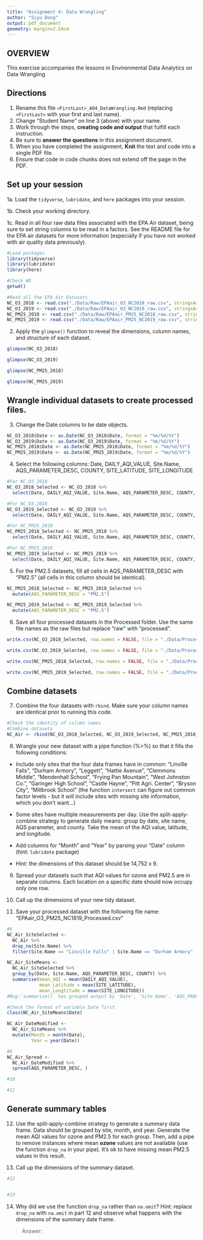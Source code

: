 ```yaml
---
title: "Assignment 4: Data Wrangling"
author: "Siyu Dong"
output: pdf_document
geometry: margin=2.54cm
---
```


## OVERVIEW

This exercise accompanies the lessons in Environmental Data Analytics on Data Wrangling 

## Directions

1. Rename this file `<FirstLast>_A04_DataWrangling.Rmd` (replacing `<FirstLast>` with your first and last name).
2. Change "Student Name" on line 3 (above) with your name.
3. Work through the steps, **creating code and output** that fulfill each instruction.
4. Be sure to **answer the questions** in this assignment document.
5. When you have completed the assignment, **Knit** the text and code into a single PDF file.
6. Ensure that code in code chunks does not extend off the page in the PDF.


## Set up your session 

1a. Load the `tidyverse`,  `lubridate`, and `here` packages into your session.

1b. Check your working directory.

1c. Read in all four raw data files associated with the EPA Air dataset, being sure to set string columns to be read in a factors. See the README file for the EPA air datasets for more information (especially if you have not worked with air quality data previously). 

```r
#Load packages
library(tidyverse)
library(lubridate)
library(here)

#Check WD
getwd()

#Read all the EPA Air Datasets
NC_O3_2018 <- read.csv("./Data/Raw/EPAair_O3_NC2018_raw.csv", stringsAsFactors = TRUE)
NC_O3_2019 <- read.csv("./Data/Raw/EPAair_O3_NC2019_raw.csv", stringsAsFactors = TRUE)
NC_PM25_2018 <- read.csv("./Data/Raw/EPAair_PM25_NC2018_raw.csv", stringsAsFactors = TRUE)
NC_PM25_2019 <- read.csv("./Data/Raw/EPAair_PM25_NC2019_raw.csv", stringsAsFactors = TRUE)
```


2. Apply the `glimpse()` function to reveal the dimensions, column names, and structure of each dataset. 

```r
 
glimpse(NC_O3_2018)

glimpse(NC_O3_2019)

glimpse(NC_PM25_2018)

glimpse(NC_PM25_2019)
```


## Wrangle individual datasets to create processed files.

3. Change the Date columns to be date objects.
```r
NC_O3_2018$Date <- as.Date(NC_O3_2018$Date, format = "%m/%d/%Y")
NC_O3_2019$Date <- as.Date(NC_O3_2019$Date, format = "%m/%d/%Y")
NC_PM25_2018$Date <- as.Date(NC_PM25_2018$Date, format = "%m/%d/%Y")
NC_PM25_2019$Date <- as.Date(NC_PM25_2019$Date, format = "%m/%d/%Y")
```

4. Select the following columns: Date, DAILY_AQI_VALUE, Site.Name, AQS_PARAMETER_DESC, COUNTY, SITE_LATITUDE, SITE_LONGITUDE
```r
#For NC_O3_2018
NC_O3_2018_Selected <- NC_O3_2018 %>%
  select(Date, DAILY_AQI_VALUE, Site.Name, AQS_PARAMETER_DESC, COUNTY, SITE_LATITUDE, SITE_LONGITUDE)

#For NC_O3_2018
NC_O3_2019_Selected <- NC_O3_2019 %>%
  select(Date, DAILY_AQI_VALUE, Site.Name, AQS_PARAMETER_DESC, COUNTY, SITE_LATITUDE, SITE_LONGITUDE)

#For NC_PM25_2018
NC_PM25_2018_Selected <- NC_PM25_2018 %>%
  select(Date, DAILY_AQI_VALUE, Site.Name, AQS_PARAMETER_DESC, COUNTY, SITE_LATITUDE, SITE_LONGITUDE)

#For NC_PM25_2019
NC_PM25_2019_Selected <- NC_PM25_2019 %>%
  select(Date, DAILY_AQI_VALUE, Site.Name, AQS_PARAMETER_DESC, COUNTY, SITE_LATITUDE, SITE_LONGITUDE)
```


5. For the PM2.5 datasets, fill all cells in AQS_PARAMETER_DESC with "PM2.5" (all cells in this column should be identical).
```r
NC_PM25_2018_Selected <- NC_PM25_2018_Selected %>%
  mutate(AQS_PARAMETER_DESC = "PM2.5")

NC_PM25_2019_Selected <- NC_PM25_2019_Selected %>%
  mutate(AQS_PARAMETER_DESC = "PM2.5")
```

6. Save all four processed datasets in the Processed folder. Use the same file names as the raw files but replace "raw" with "processed".

```r
write.csv(NC_O3_2018_Selected, row.names = FALSE, file = "./Data/Processed/EPAair_O3_NC2018_processed.csv")

write.csv(NC_O3_2019_Selected, row.names = FALSE, file = "./Data/Processed/EPAair_O3_NC2019_processed.csv")

write.csv(NC_PM25_2018_Selected, row.names = FALSE, file = "./Data/Processed/EPAair_PM25_NC2018_processed.csv")

write.csv(NC_PM25_2019_Selected, row.names = FALSE, file = "./Data/Processed/EPAair_PM25_NC2019_processed.csv")
```


## Combine datasets

7. Combine the four datasets with `rbind`. Make sure your column names are identical prior to running this code.
```r
#Check the identity of column names
#Combine datasets
NC_Air <- rbind(NC_O3_2018_Selected, NC_O3_2019_Selected, NC_PM25_2018_Selected, NC_PM25_2019_Selected)
```


8. Wrangle your new dataset with a pipe function (%>%) so that it fills the following conditions: 

  * Include only sites that the four data frames have in common: "Linville Falls", "Durham Armory", "Leggett", "Hattie Avenue", "Clemmons Middle", "Mendenhall School", "Frying Pan Mountain", "West Johnston Co.", "Garinger High School", "Castle Hayne", "Pitt Agri. Center", "Bryson City", "Millbrook School" (the function `intersect` can figure out common factor levels - but it will include sites with missing site information, which you don't want...) 

  * Some sites have multiple measurements per day. Use the split-apply-combine strategy to generate daily means: group by date, site name, AQS parameter, and county. Take the mean of the AQI value, latitude, and longitude.
  
  * Add columns for "Month" and "Year" by parsing your "Date" column (hint: `lubridate` package)
  
  * Hint: the dimensions of this dataset should be 14,752 x 9.

9. Spread your datasets such that AQI values for ozone and PM2.5 are in separate columns. Each location on a specific date should now occupy only one row.

10. Call up the dimensions of your new tidy dataset.

11. Save your processed dataset with the following file name: "EPAair_O3_PM25_NC1819_Processed.csv"

```r
#8 
NC_Air_SiteSelected <- 
  NC_Air %>%
  drop_na(Site.Name) %>%
  filter(Site.Name == "Linville Falls" | Site.Name == "Durham Armory" | Site.Name == "Leggett" | Site.Name == "Hattie Avenue" |  Site.Name == "Clemmons Middle" | Site.Name == "Mendenhall School" | Site.Name == "Frying Pan Mountain" | Site.Name == "West Johnston Co." | Site.Name == "Garinger High School" | Site.Name == "Castle Hayne" | Site.Name == "Pitt Agri. Center" | Site.Name == "Bryson City" | Site.Name == "Millbrook School")

NC_Air_SiteMeans <-
  NC_Air_SiteSelected %>%
  group_by(Date, Site.Name, AQS_PARAMETER_DESC, COUNTY) %>%
  summarise(mean_AQI = mean(DAILY_AQI_VALUE),
            mean_Latitude = mean(SITE_LATITUDE),
            mean_Longtitude = mean(SITE_LONGITUDE))
#Bug:`summarise()` has grouped output by 'Date', 'Site.Name', 'AQS_PARAMETER_DESC'. You can override using the `.groups` argument.

#Check the format of variable Date first
class(NC_Air_SiteMeans$Date)

NC_Air_DateModified <- 
  NC_Air_SiteMeans %>%
  mutate(Month = month(Date),
         Year = year(Date))

#9
NC_Air_Spread <- 
  NC_Air_DateModified %>%
  spread(AQS_PARAMETER_DESC, )

#10

#11

```


## Generate summary tables

12. Use the split-apply-combine strategy to generate a summary data frame. Data should be grouped by site, month, and year. Generate the mean AQI values for ozone and PM2.5 for each group. Then, add a pipe to remove instances where mean **ozone** values are not available (use the function `drop_na` in your pipe). It's ok to have missing mean PM2.5 values in this result. 

13. Call up the dimensions of the summary dataset.

```r

#12


#13


```

14. Why did we use the function `drop_na` rather than `na.omit`? Hint: replace `drop_na` with `na.omit` in part 12 and observe what happens with the dimensions of the summary date frame.

> Answer: 
